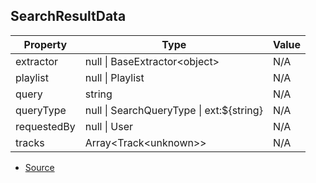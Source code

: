 ## SearchResultData

| Property | Type | Value |
| ----------- | ----------- | ----------- |
| extractor | null \| BaseExtractor\<object> | N/A |
| playlist | null \| Playlist | N/A |
| query | string | N/A |
| queryType | null \| SearchQueryType \| ext:\$\{string} | N/A |
| requestedBy | null \| User | N/A |
| tracks | Array\<Track\<unknown>> | N/A |


- [Source](https://github.com/Androz2091/discord-player/blob/72b264e/packages/discord-player/src/fabric/SearchResult.ts#L8)